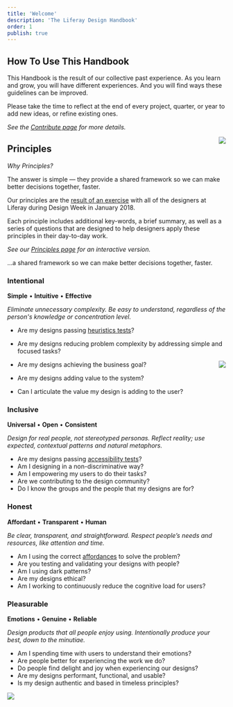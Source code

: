 ```yaml
---
title: 'Welcome'
description: 'The Liferay Design Handbook'
order: 1
publish: true
---
```



## How To Use This Handbook

This Handbook is the result of our collective past experience. As you learn and grow, you will have different experiences. And you will find ways these guidelines can be improved.

Please take the time to reflect at the end of every project, quarter, or year to add new ideas, or refine existing ones.

_See the [Contribute page](.././contribute) for more details._

<Image
	src="/images/handbook/principles-good-design-is-group.jpg"
	align="right"
	size="small"
	caption="PJ sharing one group's ideas during the Principles&nbsp;exercise"
	margin="2rem -2rem 0 4rem"
	rounded
	dropShadow
/>

## Principles

_Why Principles?_

The answer is simple — they provide a shared framework so we can make better decisions together, faster.

Our principles are the [result of an exercise](/articles/2018/liferay-design-week-2018#design-principles) with all of the designers at Liferay during Design Week in January 2018.

Each principle includes additional key-words, a brief summary, as well as a series of questions that are designed to help designers apply these principles in their day-to-day work.

_See our [Principles page](/principles) for an interactive version._

<aside>
	...a shared framework so we can make better&nbsp;decisions together, faster.
</aside>

### Intentional

**Simple** • **Intuitive** • **Effective**

_Eliminate unnecessary complexity. Be easy to understand, regardless of the person's knowledge or concentration level._

-   Are my designs passing [heuristics tests](https://www.nngroup.com/articles/ten-usability-heuristics)?
-   Are my designs reducing problem complexity by addressing simple and focused tasks?

    <Image
    	src="/images/handbook/principles-closeup.jpg"
    	align="right"
    	size="small"
    	margin="1rem -2rem 0 4rem"
    	rounded
    	dropShadow
    />

-   Are my designs achieving the business goal?
-   Are my designs adding value to the system?
-   Can I articulate the value my design is adding to the user?

### Inclusive

**Universal** • **Open** • **Consistent**

_Design for real people, not stereotyped personas. Reflect reality; use expected, contextual patterns and natural metaphors._

-   Are my designs passing [accessibility tests](https://www.w3.org/WAI/ER/tools/)?
-   Am I designing in a non-discriminative way?
-   Am I empowering my users to do their tasks?
-   Are we contributing to the design community?
-   Do I know the groups and the people that my designs are for?

### Honest

**Affordant** • **Transparent** • **Human**

_Be clear, transparent, and straightforward. Respect people’s needs and resources, like attention and time._

-   Am I using the correct [affordances](https://www.interaction-design.org/literature/book/the-glossary-of-human-computer-interaction/affordances) to solve the problem?
-   Are you testing and validating your designs with people?
-   Am I using dark patterns?
-   Are my designs ethical?
-   Am I working to continuously reduce the cognitive load for users?

### Pleasurable

**Emotions** • **Genuine** • **Reliable**

_Design products that all people enjoy using. Intentionally produce your best, down to the minutiae._

-   Am I spending time with users to understand their emotions?
-   Are people better for experiencing the work we do?
-   Do people find delight and joy when experiencing our designs?
-   Are my designs performant, functional, and usable?
-   Is my design authentic and based in timeless principles?

<Image
	src="/images/handbook/principles-team-photo.gif"
	size="medium"
	caption="Inclusive, intentional, honest, and pleasurable."
	margin="4rem auto"
	rounded
	dropShadow
/>
